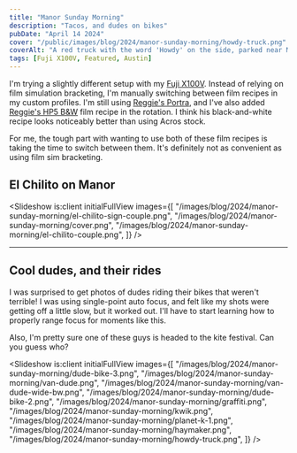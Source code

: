 ```yaml
---
title: "Manor Sunday Morning"
description: "Tacos, and dudes on bikes"
pubDate: "April 14 2024"
cover: "/public/images/blog/2024/manor-sunday-morning/howdy-truck.png"
coverAlt: "A red truck with the word 'Howdy' on the side, parked near Manor in Austin, Texas"
tags: [Fuji X100V, Featured, Austin]
---
```



I'm trying a slightly different setup with my [Fuji X100V](https://brianhan.com/tags/fuji%20x100v/). Instead of relying on film simulation bracketing, I'm manually switching between film recipes in my custom profiles. I'm still using [Reggie's Portra](https://reggiebphotography.com/blog/the-most-versatile-fujifilm-x-trans-iv-film-simulation-recipe-reggies-portra), and I've also added [Reggie's HP5 B&W](https://reggiebphotography.com/blog/the-most-versatile-fujifilm-x-trans-iv-film-simulation-recipe-reggies-hp5) film recipe in the rotation. I think his black-and-white recipe looks noticeably better than using Acros stock.

For me, the tough part with wanting to use both of these film recipes is taking the time to switch between them. It's definitely not as convenient as using film sim bracketing.

## El Chilito on Manor

<Slideshow
  is:client
  initialFullView
  images={[
    "/images/blog/2024/manor-sunday-morning/el-chilito-sign-couple.png",
    "/images/blog/2024/manor-sunday-morning/cover.png",
    "/images/blog/2024/manor-sunday-morning/el-chilito-couple.png",
  ]}
/>

---

## Cool dudes, and their rides

I was surprised to get photos of dudes riding their bikes that weren't terrible! I was using single-point auto focus, and felt like my shots were getting off a little slow, but it worked out. I'll have to start learning how to properly range focus for moments like this.

Also, I'm pretty sure one of these guys is headed to the kite festival. Can you guess who?

<Slideshow
  is:client
  initialFullView
  images={[
    "/images/blog/2024/manor-sunday-morning/dude-bike-3.png",
    "/images/blog/2024/manor-sunday-morning/van-dude.png",
    "/images/blog/2024/manor-sunday-morning/van-dude-wide-bw.png",
    "/images/blog/2024/manor-sunday-morning/dude-bike-2.png",
    "/images/blog/2024/manor-sunday-morning/graffiti.png",
    "/images/blog/2024/manor-sunday-morning/kwik.png",
    "/images/blog/2024/manor-sunday-morning/planet-k-1.png",
    "/images/blog/2024/manor-sunday-morning/haymaker.png",
    "/images/blog/2024/manor-sunday-morning/howdy-truck.png",
  ]}
/>
